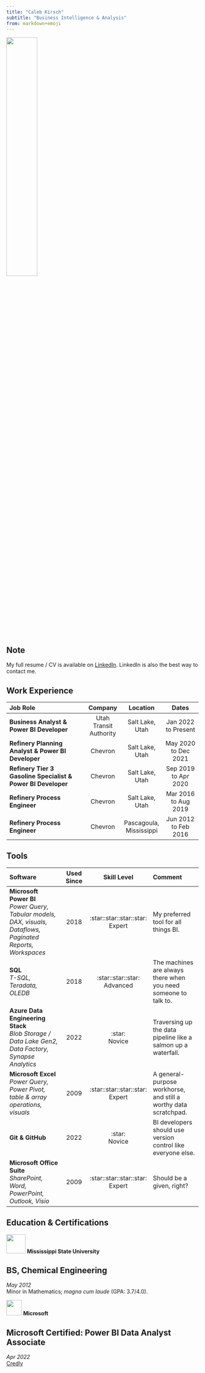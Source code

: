 ```yaml
---
title: "Caleb Kirsch"
subtitle: "Business Intelligence & Analysis"
from: markdown+emoji
---
```


![](assets/headshot.jpg){width="40%"}

:::{.callout-note}
## Note
My full resume / CV is available on [LinkedIn](https://www.linkedin.com/in/calebkirsch). LinkedIn is also the best way to contact me.
:::

## Work Experience

|Job Role|Company|Location|Dates|
|:------------|:----:|:----:|:----:|
|**Business Analyst & Power BI Developer**|Utah Transit Authority|Salt Lake,<br/>Utah|Jan 2022<br/>to Present|
|**Refinery Planning Analyst & Power BI Developer**|Chevron|Salt Lake,<br/>Utah|May 2020<br/>to Dec 2021|
|**Refinery Tier 3 Gasoline Specialist & Power BI Developer**|Chevron|Salt Lake,<br/>Utah|Sep 2019<br/>to Apr 2020|
|**Refinery Process Engineer**|Chevron|Salt Lake,<br/>Utah|Mar 2016<br/>to Aug 2019|
|**Refinery Process Engineer**|Chevron|Pascagoula,<br/> Mississippi|Jun 2012<br/>to Feb 2016|


## Tools
|Software|Used Since|Skill Level|Comment|
|:-----------|:---:|:---:|:---------|
|**Microsoft Power BI**<br/>*Power Query, Tabular models, DAX, visuals, Dataflows, Paginated Reports, Workspaces*|2018|:star::star::star::star:<br/>Expert|My preferred tool for all things BI.|
|**SQL**<br/>*T-SQL, Teradata, OLEDB*|2018|:star::star::star:<br/>Advanced|The machines are always there when you need someone to talk to.|
|**Azure Data Engineering Stack**<br/>*Blob Storage / Data Lake Gen2, Data Factory, Synapse Analytics*|2022|:star:<br/>Novice|Traversing up the data pipeline like a salmon up a waterfall.|
|**Microsoft Excel**<br/>*Power Query, Power Pivot, table & array operations, visuals*|2009|:star::star::star::star:<br/>Expert|A general-purpose workhorse, and still a worthy data scratchpad.|
|**Git & GitHub**|2022|:star:<br/>Novice|BI developers should use version control like everyone else.|
|**Microsoft Office Suite**<br/>*SharePoint, Word, PowerPoint, Outlook, Visio*|2009|:star::star::star::star:<br/>Expert|Should be a given, right?|

## Education & Certifications

![](assets/Mississippi State logo.png){width=50px}  **Mississippi State University**

:::{.callout-note}
## BS, Chemical Engineering
*May 2012*<br/>Minor in Mathematics; *magna cum laude* (GPA: 3.7/4.0).
:::

![](assets/Microsoft logo.png){width=40px}  **Microsoft**

:::{.callout-note}
## Microsoft Certified: Power BI Data Analyst Associate
*Apr 2022*<br/>[Credly](https://www.credly.com/badges/b1c71cb7-e850-4ea2-a3e2-c0a74c545fc8)
:::
